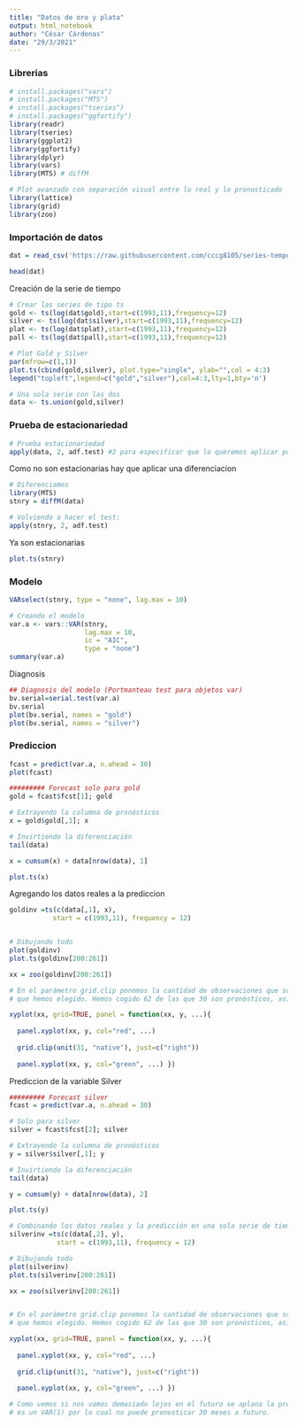 ```yaml
---
title: "Datos de oro y plata"
output: html_notebook
author: "César Cárdenas"
date: "29/3/2021"
---
```


### Librerias

```r
# install.packages("vars")
# install.packages("MTS")
# install.packages("tseries")
# install.packages("ggfortify")
library(readr)
library(tseries)
library(ggplot2)
library(ggfortify)
library(dplyr)
library(vars)
library(MTS) # diffM

# Plot avanzado con separación visual entre lo real y lo pronosticado
library(lattice)
library(grid)
library(zoo)
```

### Importación de datos

```r
dat = read_csv('https://raw.githubusercontent.com/cccg8105/series-temporales-multivariantes/master/2.%20Casos%20de%20estudio%20en%20R/D.%20Comodities%20Oro%20y%20Plata/comodity_price.csv')

head(dat)
```

Creación de la serie de tiempo

```r
# Crear las series de tipo ts
gold <- ts(log(dat$gold),start=c(1993,11),frequency=12)
silver <- ts(log(dat$silver),start=c(1993,11),frequency=12)
plat <- ts(log(dat$plat),start=c(1993,11),frequency=12)
pall <- ts(log(dat$pall),start=c(1993,11),frequency=12)

# Plot Gold y Silver
par(mfrow=c(1,1))
plot.ts(cbind(gold,silver), plot.type="single", ylab="",col = 4:3)
legend("topleft",legend=c("gold","silver"),col=4:3,lty=1,bty='n')

# Una sola serie con las dos
data <- ts.union(gold,silver)
```

### Prueba de estacionariedad

```r
# Prueba estacionariedad
apply(data, 2, adf.test) #2 para especificar que lo queremos aplicar por columnas

```

Como no son estacionarias hay que aplicar una diferenciacion 

```r
# Diferenciamos
library(MTS)
stnry = diffM(data)

# Volviendo a hacer el test:
apply(stnry, 2, adf.test)
```

Ya son estacionarias

```r
plot.ts(stnry)


```

### Modelo

```r
VARselect(stnry, type = "none", lag.max = 10)

# Creando el modelo
var.a <- vars::VAR(stnry,
                   lag.max = 10,
                   ic = "AIC",
                   type = "none")
summary(var.a)
```

Diagnosis

```r
## Diagnosis del modelo (Portmanteau test para objetos var)
bv.serial=serial.test(var.a)
bv.serial
plot(bv.serial, names = "gold")
plot(bv.serial, names = "silver")

```

### Prediccion

```r
fcast = predict(var.a, n.ahead = 30)
plot(fcast)

######### Forecast solo para gold
gold = fcast$fcst[1]; gold 

# Extrayendo la columna de pronósticos
x = gold$gold[,1]; x

# Invirtiendo la diferenciación
tail(data)

x = cumsum(x) + data[nrow(data), 1]

plot.ts(x)
```

Agregando los datos reales a la prediccion

```r
goldinv =ts(c(data[,1], x),
           start = c(1993,11), frequency = 12)


# Dibujando todo 
plot(goldinv)
plot.ts(goldinv[200:261])
```

```r
xx = zoo(goldinv[200:261])

# En el parámetro grid.clip ponemos la cantidad de observaciones que son reales dentro de las 
# que hemos elegido. Hemos cogido 62 de las que 30 son pronósticos, así que grid.clip sería 32-1

xyplot(xx, grid=TRUE, panel = function(xx, y, ...){
  
  panel.xyplot(xx, y, col="red", ...)
  
  grid.clip(unit(31, "native"), just=c("right")) 
  
  panel.xyplot(xx, y, col="green", ...) })

```

Prediccion de la variable Silver

```r
######### Forecast silver
fcast = predict(var.a, n.ahead = 30)

# Solo para silver 
silver = fcast$fcst[2]; silver 

# Extrayendo la columna de pronósticos
y = silver$silver[,1]; y

# Invirtiendo la diferenciación
tail(data)

y = cumsum(y) + data[nrow(data), 2]

plot.ts(y)

# Combinando los datos reales y la predicción en una sola serie de tiempo
silverinv =ts(c(data[,2], y),
            start = c(1993,11), frequency = 12)

# Dibujando todo 
plot(silverinv)
plot.ts(silverinv[200:261])

```

```r
xx = zoo(silverinv[200:261])


# En el parámetro grid.clip ponemos la cantidad de observaciones que son reales dentro de las 
# que hemos elegido. Hemos cogido 62 de las que 30 son pronósticos, así que grid.clip sería 32-1

xyplot(xx, grid=TRUE, panel = function(xx, y, ...){
  
  panel.xyplot(xx, y, col="red", ...)
  
  grid.clip(unit(31, "native"), just=c("right")) 
  
  panel.xyplot(xx, y, col="green", ...) })

# Como vemos si nos vamos demasiado lejos en el futuro se aplana la predicción (este modelo tiene lag de orden 1 solamente
# es un VAR(1) por lo cual no puede pronosticar 30 meses a futuro.

```

